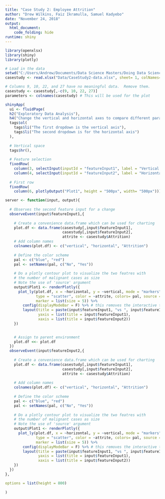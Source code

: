 ---
title: "Case Study 2: Employee Attrition"
author: "Drew Wilkins, Faiz Ikramulla, Samuel Kadyebo"
date: "November 24, 2018"
output:
  html_document:
    code_folding: hide
runtime: shiny
---

```{r echo=T, warning= FALSE, message= FALSE}
library(openxlsx)
library(shiny)
library(plotly)

# Load in the data
setwd("C:/Users/Andrew/Documents/Data Science Masters/Doing Data Science/Case Study 2/Case Study 2 Project/")
casestudy <- read.xlsx("Data/CaseStudy2-data.xlsx", sheet= 1, colNames= T)

# Columns 9, 10, 22, and 27 have no meaningful data.  Remove them.
casestudy <- casestudy[,-c(9, 10, 22, 27)]
parameters <- colnames(casestudy) # This will be used for the plot

shinyApp(
  ui <- fluidPage(
  h2("Exploratory Data Analysis"),
  h4("Change the vertical and horizontal axes to compare different parameters"),
  tags$ol(
    tags$li("The first dropdown is the vertical axis"),
    tags$li("The second dropdown is for the horizontal axis")
  ),
  
  # Vertical space
  tags$hr(),
  
  # Feature selection
  fixedRow(
    column(3, selectInput(inputId = "featureInput1", label = "Vertical axis", choices = parameters, selected = "MonthlyIncome")),
    column(4, selectInput(inputId = "featureInput2", label = "Horizontal axis", choices = parameters, selected = "JobRole"))),
  
  # First row
  fixedRow(
    column(6, plotlyOutput("Plot1", height = "500px", width= "500px")))),

server <- function(input, output){
  
  # Observes the second feature input for a change
  observeEvent(input$featureInput1,{
    
    # Create a convenience data.frame which can be used for charting
    plot.df <- data.frame(casestudy[,input$featureInput1],
                          casestudy[,input$featureInput2],
                          attrite <- casestudy$Attrition)
    # Add column names
    colnames(plot.df) <- c("vertical", "horizontal", "Attrition")
    
    # Define the color scheme
    pal <- c("blue", "red")
    pal <- setNames(pal, c("No", "Yes"))
    
    # Do a plotly contour plot to visualize the two featres with
    # the number of malignant cases as size
    # Note the use of 'source' argument
    output$Plot1 <- renderPlotly({
      plot_ly(plot.df, x = ~horizontal, y = ~vertical, mode = "markers",
              type = "scatter", color = ~attrite, colors= pal, source = "subset",
              marker = list(size = 5)) %>%
        config(displayModeBar = F) %>% # this removes the interactive toolbar
        layout(title = paste(input$featureInput1, "vs ", input$featureInput2),
               yaxis = list(title = input$featureInput1),
               xaxis = list(title = input$featureInput2))
    })

    
    # Assign to parent environment
    plot.df <<- plot.df
  })
  observeEvent(input$featureInput2,{
    
    # Create a convenience data.frame which can be used for charting
    plot.df <- data.frame(casestudy[,input$featureInput1],
                          casestudy[,input$featureInput2],
                          attrite <- casestudy$Attrition)
    
    # Add column names
    colnames(plot.df) <- c("vertical", "horizontal", "Attrition")
    
    # Define the color scheme
    pal <- c("blue", "red")
    pal <- setNames(pal, c("No", "Yes"))
    
    # Do a plotly contour plot to visualize the two featres with
    # the number of malignant cases as size
    # Note the use of 'source' argument
    output$Plot1 <- renderPlotly({
      plot_ly(plot.df, x = ~horizontal, y = ~vertical, mode = "markers",
              type = "scatter", color = ~attrite, colors= pal, source = "subset",
              marker = list(size = 5)) %>%
        config(displayModeBar = F) %>% # this removes the interactive toolbar
        layout(title = paste(input$featureInput1, "vs ", input$featureInput2),
               yaxis = list(title = input$featureInput1),
               xaxis = list(title = input$featureInput2))
    })
  })
},

options = list(height = 800)
  
)
```
